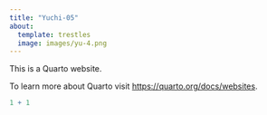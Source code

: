 ```yaml
--- 
title: "Yuchi-05" 
about: 
  template: trestles 
  image: images/yu-4.png 
---
```


This is a Quarto website.

To learn more about Quarto visit <https://quarto.org/docs/websites>.

```r
1 + 1
```
